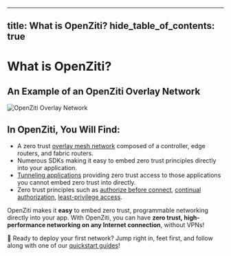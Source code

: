  ---
title: What is OpenZiti?
hide_table_of_contents: true
---


# What is OpenZiti?

<p>
    <WhatIsOpenZiti/>
</p>

## An Example of an OpenZiti Overlay Network
![OpenZiti Overlay Network](../../../static/img/ziti-overview.svg)

## In OpenZiti, You Will Find:

- A zero trust [overlay mesh network](/reference/glossary.md#network-overlay-overlay) composed of a controller, edge routers, and fabric routers.
- Numerous SDKs making it easy to embed zero trust principles directly into your application.
- [Tunneling applications](../../reference/tunnelers/) providing zero trust access to those applications you cannot embed zero trust into directly.
- Zero trust principles such as [authorize before connect](/docs/learn/core-concepts/security/authentication/auth),
  [continual authorization](/docs/learn/core-concepts/security/authorization/auth),
  [least-privilege access](/docs/learn/core-concepts/security/authorization/policies/overview).

OpenZiti makes it **easy** to embed zero trust, programmable networking directly into your app. With OpenZiti, you can have **zero trust, high-performance networking on any Internet connection**, without VPNs!

:rocket: Ready to deploy your first network? Jump right in, feet first, and follow along with one of our
[quickstart guides](/docs/category/network)!

